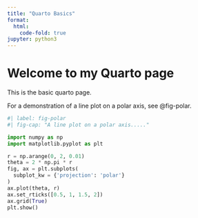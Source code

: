 ```yaml
---
title: "Quarto Basics"
format:
  html:
    code-fold: true
jupyter: python3
---
```



# Welcome to my Quarto page

This is the basic quarto page.


For a demonstration of a line plot on a polar axis, see @fig-polar.

```python
#| label: fig-polar
#| fig-cap: "A line plot on a polar axis....."

import numpy as np
import matplotlib.pyplot as plt

r = np.arange(0, 2, 0.01)
theta = 2 * np.pi * r
fig, ax = plt.subplots(
  subplot_kw = {'projection': 'polar'} 
)
ax.plot(theta, r)
ax.set_rticks([0.5, 1, 1.5, 2])
ax.grid(True)
plt.show()
```